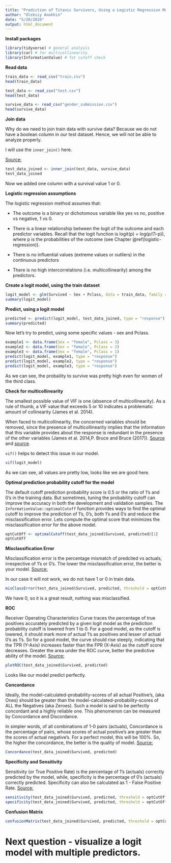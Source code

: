 ```yaml
---
title: "Prediction of Titanic Survivors, Using a Logistic Regression Model"
author: "Oleksiy Anokhin"
date: "5/20/2020"
output: html_document
---
```


**Install packages**

```r
library(tidyverse) # general analysis
library(car) # for multicollinearity
library(InformationValue) # fot cutoff check
```

**Read data**

```r
train_data <- read_csv("train.csv")
head(train_data)

test_data <- read_csv("test.csv")
head(test_data)

survive_data <- read_csv("gender_submission.csv")
head(survive_data)
```

**Join data**

Why do we need to join train data with survive data? Because we do not have a boolean column in our test dataset. Hence, we will not be able to analyze properly.

I will use the `inner_join()` here. 

[Source:](https://dplyr.tidyverse.org/reference/join.html)

```r
test_data_joined <- inner_join(test_data, survive_data)
test_data_joined
```

Now we added one column with a survival value 1 or 0.

**Logistic regression assumptions**

The logistic regression method assumes that:

* The outcome is a binary or dichotomous variable like yes vs no, positive vs negative, 1 vs 0.

* There is a linear relationship between the logit of the outcome and each predictor variables. Recall that the logit function is logit(p) = log(p/(1-p)), where p is the probabilities of the outcome (see Chapter @ref(logistic-regression)).

* There is no influential values (extreme values or outliers) in the continuous predictors

* There is no high intercorrelations (i.e. multicollinearity) among the predictors.

**Create a logit model, using the train dataset**

```r
logit_model <- glm(Survived ~ Sex + Pclass, data = train_data, family = binomial(link = "logit"))
summary(logit_model)
```

**Predict, using a logit model**

```r
predicted <- predict(logit_model, test_data_joined, type = "response") 
summary(predicted)
```

Now let's try to predict, using some specific values - sex and Pclass.

```r
example1 <- data.frame(Sex = "female", Pclass = 3)
example2 <- data.frame(Sex = "female", Pclass = 2)
example3 <- data.frame(Sex = "female", Pclass = 1)
predict(logit_model, example1, type = "response")
predict(logit_model, example2, type = "response")
predict(logit_model, example3, type = "response")
```

As we can see, the probaility to survive was pretty high even for women of the third class. 

**Check for multicollinearity**

The smallest possible value of VIF is one (absence of multicollinearity). As a rule of thumb, a VIF value that exceeds 5 or 10 indicates a problematic amount of collinearity (James et al. 2014).

When faced to multicollinearity, the concerned variables should be removed, since the presence of multicollinearity implies that the information that this variable provides about the response is redundant in the presence of the other variables (James et al. 2014,P. Bruce and Bruce (2017)).
[Source](http://www.sthda.com/english/articles/39-regression-model-diagnostics/160-multicollinearity-essentials-and-vif-in-r/) and 
[source](http://r-statistics.co/Logistic-Regression-With-R.html).

`vif()` helps to detect this issue in our model. 

```r
vif(logit_model)
```

As we can see, all values are pretty low, looks like we are good here. 

**Optimal prediction probability cutoff for the model**

The default cutoff prediction probability score is 0.5 or the ratio of 1’s and 0’s in the training data. But sometimes, tuning the probability cutoff can improve the accuracy in both the development and validation samples. The `InformationValue::optimalCutoff` function provides ways to find the optimal cutoff to improve the prediction of 1’s, 0’s, both 1’s and 0’s and reduce the misclassification error. Lets compute the optimal score that minimizes the misclassification error for the above model.

```r
optCutOff <- optimalCutoff(test_data_joined$Survived, predicted)[1]
optCutOff
```

**Misclassification Error**

Misclassification error is the percentage mismatch of predcited vs actuals, irrespective of 1’s or 0’s. The lower the misclassification error, the better is your model. [Source:](http://r-statistics.co/Logistic-Regression-With-R.html)

In our case it will not work, we do not have 1 or 0 in train data. 

```r
misClassError(test_data_joined$Survived, predicted, threshold = optCutOff)
```

We have 0, so it is a great result, nothing was misclassified. 

**ROC**

Receiver Operating Characteristics Curve traces the percentage of true positives accurately predicted by a given logit model as the prediction probability cutoff is lowered from 1 to 0. For a good model, as the cutoff is lowered, it should mark more of actual 1’s as positives and lesser of actual 0’s as 1’s. So for a good model, the curve should rise steeply, indicating that the TPR (Y-Axis) increases faster than the FPR (X-Axis) as the cutoff score decreases. Greater the area under the ROC curve, better the predictive ability of the model. [Source:](http://r-statistics.co/Logistic-Regression-With-R.html)

```r
plotROC(test_data_joined$Survived, predicted)
```

Looks like our model predict perfectly. 

**Concordance**

Ideally, the model-calculated-probability-scores of all actual Positive’s, (aka Ones) should be greater than the model-calculated-probability-scores of ALL the Negatives (aka Zeroes). Such a model is said to be perfectly concordant and a highly reliable one. This phenomenon can be measured by Concordance and Discordance.

In simpler words, of all combinations of 1-0 pairs (actuals), Concordance is the percentage of pairs, whose scores of actual positive’s are greater than the scores of actual negative’s. For a perfect model, this will be 100%. So, the higher the concordance, the better is the quality of model. [Source:](http://r-statistics.co/Logistic-Regression-With-R.html)

```r
Concordance(test_data_joined$Survived, predicted)
```

**Specificity and Sensitivity**

Sensitivity (or True Positive Rate) is the percentage of 1’s (actuals) correctly predicted by the model, while, specificity is the percentage of 0’s (actuals) correctly predicted. Specificity can also be calculated as 1 - False Positive Rate. [Source:](http://r-statistics.co/Logistic-Regression-With-R.html)

```r
sensitivity(test_data_joined$Survived, predicted, threshold = optCutOff)
specificity(test_data_joined$Survived, predicted, threshold = optCutOff)
```

**Confusion Matrix**

```r
confusionMatrix(test_data_joined$Survived, predicted, threshold = optCutOff)
```

# Next question - visualize a logit model with multiple predictors.











